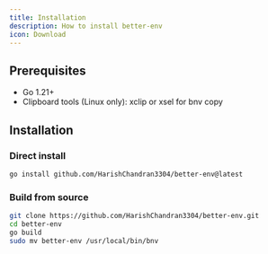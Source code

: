 ```yaml
---
title: Installation
description: How to install better-env
icon: Download
---
```


## Prerequisites

- Go 1.21+
- Clipboard tools (Linux only): xclip or xsel for bnv copy

## Installation

### Direct install

```bash
go install github.com/HarishChandran3304/better-env@latest
```

### Build from source

```bash
git clone https://github.com/HarishChandran3304/better-env.git
cd better-env
go build
sudo mv better-env /usr/local/bin/bnv
```